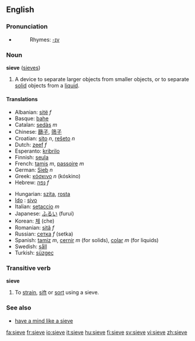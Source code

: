 ==English==
===Pronunciation===
*{{audio|en-us-sieve.ogg|Audio (US)}}
*:Rhymes: [[Rhymes:English:-ɪv|-ɪv]]

===Noun===
'''sieve''' ([[sieves]])

# A device to separate larger objects from smaller objects, or to separate [[solid]] objects from a [[liquid]].

====Translations====
{{top}}
*Albanian: [[sitë]] ''f''
*Basque: [[bahe]]
*Catalan: [[sedàs]] ''m''
*Chinese: [[篩子]], [[筛子]]
*Croatian: [[sito]] ''n'', [[rešeto]] ''n''
*Dutch: [[zeef]] ''f''
*Esperanto: [[kribrilo]]
*Finnish: [[seula]]
*French: [[tamis]] ''m'', [[passoire]] ''m''
*German: [[Sieb]] ''n''
*Greek: [[κόσκινο]] ''n'' (k&oacute;skino)
*Hebrew: [[נפה]] ''f''
{{mid}}
*Hungarian: [[szita]], [[rosta]]
*[[Ido]] : [[sivo]]
*Italian: [[setaccio]] ''m''
*Japanese: [[ふるい]] (furui)
*Korean: [[체]] (che)
*Romanian: [[sită]] ''f''
*Russian: [[сетка]] ''f'' (setka)
*Spanish: [[tamiz]] ''m'', [[cernir]] ''m'' (for solids), [[colar]] ''m'' (for liquids)
*Swedish: [[såll]]
*Turkish: [[süzgeç]]
{{bottom}}

===Transitive verb===
'''sieve'''
#To [[strain]], [[sift]] or [[sort]] using a sieve.

===See also===
*[[have a mind like a sieve]]

[[fa:sieve]]
[[fr:sieve]]
[[io:sieve]]
[[it:sieve]]
[[hu:sieve]]
[[fi:sieve]]
[[sv:sieve]]
[[vi:sieve]]
[[zh:sieve]]